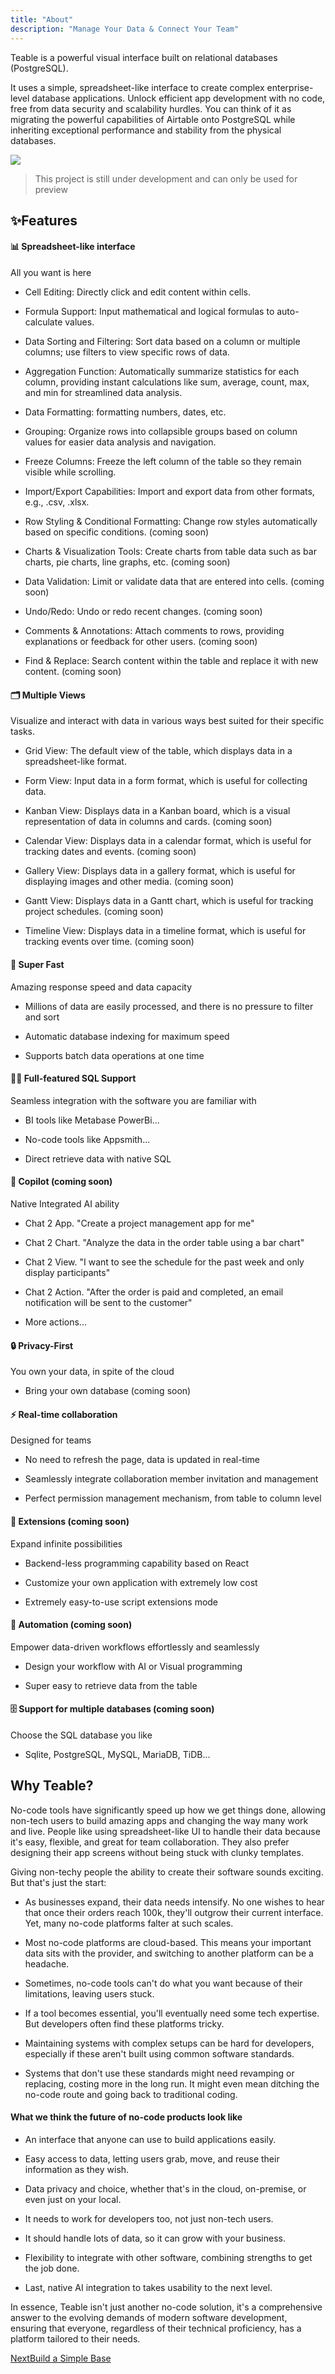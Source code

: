 ```yaml
---
title: "About"
description: "Manage Your Data & Connect Your Team"
---
```


Teable is a powerful visual interface built on relational databases (PostgreSQL).

It uses a simple, spreadsheet-like interface to create complex enterprise-level database applications. Unlock efficient app development with no code, free from data security and scalability hurdles. You can think of it as migrating the powerful capabilities of Airtable onto PostgreSQL while inheriting exceptional performance and stability from the physical databases.

<Frame caption="Teable Interface">
  <img src="/images/files%2Fv0%2Fb%2Fgitbook-x-prod.appspot.com%2Fo%2Fspaces%252FBhOqOioHyh1nx8Bso44d%252Fuploads%252FXIlne8CKSEVQVQJKj2Qo%252Fteable-interface-dark.png" />
</Frame>

> This project is still under development and can only be used for preview

## ✨Features

#### 📊 Spreadsheet-like interface

All you want is here

* Cell Editing: Directly click and edit content within cells.

* Formula Support: Input mathematical and logical formulas to auto-calculate values.

* Data Sorting and Filtering: Sort data based on a column or multiple columns; use filters to view specific rows of data.

* Aggregation Function: Automatically summarize statistics for each column, providing instant calculations like sum, average, count, max, and min for streamlined data analysis.

* Data Formatting: formatting numbers, dates, etc.

* Grouping: Organize rows into collapsible groups based on column values for easier data analysis and navigation.

* Freeze Columns: Freeze the left column of the table so they remain visible while scrolling.

* Import/Export Capabilities: Import and export data from other formats, e.g., .csv, .xlsx.

* Row Styling & Conditional Formatting: Change row styles automatically based on specific conditions. (coming soon)

* Charts & Visualization Tools: Create charts from table data such as bar charts, pie charts, line graphs, etc. (coming soon)

* Data Validation: Limit or validate data that are entered into cells. (coming soon)

* Undo/Redo: Undo or redo recent changes. (coming soon)

* Comments & Annotations: Attach comments to rows, providing explanations or feedback for other users. (coming soon)

* Find & Replace: Search content within the table and replace it with new content. (coming soon)

#### 🗂️ Multiple Views

Visualize and interact with data in various ways best suited for their specific tasks.

* Grid View: The default view of the table, which displays data in a spreadsheet-like format.

* Form View: Input data in a form format, which is useful for collecting data.

* Kanban View: Displays data in a Kanban board, which is a visual representation of data in columns and cards. (coming soon)

* Calendar View: Displays data in a calendar format, which is useful for tracking dates and events. (coming soon)

* Gallery View: Displays data in a gallery format, which is useful for displaying images and other media. (coming soon)

* Gantt View: Displays data in a Gantt chart, which is useful for tracking project schedules. (coming soon)

* Timeline View: Displays data in a timeline format, which is useful for tracking events over time. (coming soon)

#### 🚀 Super Fast

Amazing response speed and data capacity

* Millions of data are easily processed, and there is no pressure to filter and sort

* Automatic database indexing for maximum speed

* Supports batch data operations at one time

#### 👨‍💻 Full-featured SQL Support

Seamless integration with the software you are familiar with

* BI tools like Metabase PowerBi...

* No-code tools like Appsmith...

* Direct retrieve data with native SQL

#### 🧠 Copilot (coming soon)

Native Integrated AI ability

* Chat 2 App. "Create a project management app for me"

* Chat 2 Chart. "Analyze the data in the order table using a bar chart"

* Chat 2 View. "I want to see the schedule for the past week and only display participants"

* Chat 2 Action. "After the order is paid and completed, an email notification will be sent to the customer"

* More actions...

#### 🔒 Privacy-First

You own your data, in spite of the cloud

* Bring your own database (coming soon)

#### ⚡️ Real-time collaboration

Designed for teams

* No need to refresh the page, data is updated in real-time

* Seamlessly integrate collaboration member invitation and management

* Perfect permission management mechanism, from table to column level

#### 🧩 Extensions (coming soon)

Expand infinite possibilities

* Backend-less programming capability based on React

* Customize your own application with extremely low cost

* Extremely easy-to-use script extensions mode

#### 🤖 Automation (coming soon)

Empower data-driven workflows effortlessly and seamlessly

* Design your workflow with AI or Visual programming

* Super easy to retrieve data from the table

#### 🗄️ Support for multiple databases (coming soon)

Choose the SQL database you like

* Sqlite, PostgreSQL, MySQL, MariaDB, TiDB...

## Why Teable?

No-code tools have significantly speed up how we get things done, allowing non-tech users to build amazing apps and changing the way many work and live. People like using spreadsheet-like UI to handle their data because it's easy, flexible, and great for team collaboration. They also prefer designing their app screens without being stuck with clunky templates.

Giving non-techy people the ability to create their software sounds exciting. But that's just the start:

* As businesses expand, their data needs intensify. No one wishes to hear that once their orders reach 100k, they'll outgrow their current interface. Yet, many no-code platforms falter at such scales.

* Most no-code platforms are cloud-based. This means your important data sits with the provider, and switching to another platform can be a headache.

* Sometimes, no-code tools can't do what you want because of their limitations, leaving users stuck.

* If a tool becomes essential, you'll eventually need some tech expertise. But developers often find these platforms tricky.

* Maintaining systems with complex setups can be hard for developers, especially if these aren't built using common software standards.

* Systems that don't use these standards might need revamping or replacing, costing more in the long run. It might even mean ditching the no-code route and going back to traditional coding.

#### What we think the future of no-code products look like

* An interface that anyone can use to build applications easily.

* Easy access to data, letting users grab, move, and reuse their information as they wish.

* Data privacy and choice, whether that's in the cloud, on-premise, or even just on your local.

* It needs to work for developers too, not just non-tech users.

* It should handle lots of data, so it can grow with your business.

* Flexibility to integrate with other software, combining strengths to get the job done.

* Last, native AI integration to takes usability to the next level.

In essence, Teable isn't just another no-code solution, it's a comprehensive answer to the evolving demands of modern software development, ensuring that everyone, regardless of their technical proficiency, has a platform tailored to their needs.

[NextBuild a Simple Base](/quick-start/build-a-simple-base)